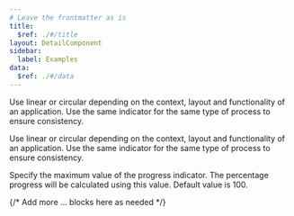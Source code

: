 ```yaml
---
# Leave the frontmatter as is
title:
  $ref: ./#/title
layout: DetailComponent
sidebar:
  label: Examples
data:
  $ref: ./#/data
---
```


<LivePreviewControls>

<LivePreview componentName="component-name" exampleName="ComponentExample" title="Circular progress">

Use linear or circular depending on the context, layout and functionality of an application. Use the same indicator for the same type of process to ensure consistency.

</LivePreview>

<LivePreview componentName="component-name" exampleName="ComponentExample" title="Linear progress">

Use linear or circular depending on the context, layout and functionality of an application. Use the same indicator for the same type of process to ensure consistency.

</LivePreview>

<LivePreview componentName="component-name" exampleName="ComponentExample" title="With maximum value">

Specify the maximum value of the progress indicator. The percentage progress will be calculated using this value. Default value is 100.

</LivePreview>

<LivePreview componentName="component-name" exampleName="ComponentExample" title="With progressing value">

</LivePreview>

{/* Add more <LivePreview>...</LivePreview> blocks here as needed */}

</LivePreviewControls>
